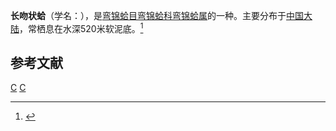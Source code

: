 {{Speciesbox
| genus = Nuculana
| species = tamseimaruae
| authority = Tsuchida et Okutani, 1985
}}
'''长吻状蛤'''（学名：''{{lang|la|Nuculana tamseimaruae}}''），是[[弯锦蛤目|弯锦蛤目]][[弯锦蛤科|弯锦蛤科]][[弯锦蛤属|弯锦蛤属]]的一种。主要分布于[[中国大陆|中国大陆]]，常栖息在水深520米软泥底。<ref>{{cite web|url=http://shell.sinica.edu.tw/chinese/shellbase_detail.php?science_no=3573|title=国际贝库：长吻状蛤|publisher=台湾贝类资料库|accessdate=2009-08-11|archive-date=2016-03-04|archive-url=https://web.archive.org/web/20160304090657/http://shell.sinica.edu.tw/chinese/shellbase_detail.php?science_no=3573|dead-url=no}}</ref>

== 参考文献 ==
{{reflist}}
{{taxonbar}}

[[Category:1985年描述的动物|C]]
[[Category:弯锦蛤属|C]]